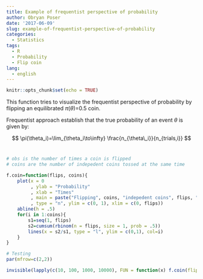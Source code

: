 ```yaml
---
title: Example of frequentist perspective of probability
author: Obryan Poser
date: '2017-06-09'
slug: example-of-frequentist-perspective-of-probability
categories:
  - Statistics
tags:
  - R
  - Probability
  - Flip coin
lang:
  - english
---
```


```r
knitr::opts_chunk$set(echo = TRUE)
```


This function tries to visualize the frequentist perspective of probability by flipping an equilibrated *π*(*θ*)=0.5 coin.

Frequentist approach establish that the true probability of an event *θ* is given by:

$$ \pi(\theta_i)=\lim_{\theta_i\to\infty} \frac{n_{\theta\_i}}{n_{trials,i}} $$
\

```r
# obs is the number of times a coin is flipped
# coins are the number of indepedent coins tossed at the same time

f.coin=function(flips, coins){
    plot(x = 0
         , ylab = "Probability"
         , xlab = "Times"
         , main = paste("Flipping", coins, "indepedent coins", flips, "times")
         , type = "n", ylim = c(0, 1), xlim = c(0, flips))
    abline(h = .5)
    for(i in 1:coins){
        s1=seq(1, flips)
        s2=cumsum(rbinom(n = flips, size = 1, prob = .5))
        lines(x = s2/s1, type = "l", ylim = c(0,1), col=i)
    }
}

# Testing
par(mfrow=c(2,2))

invisible(lapply(c(10, 100, 1000, 10000), FUN = function(x) f.coin(flips = x, coins = 10)))
```

